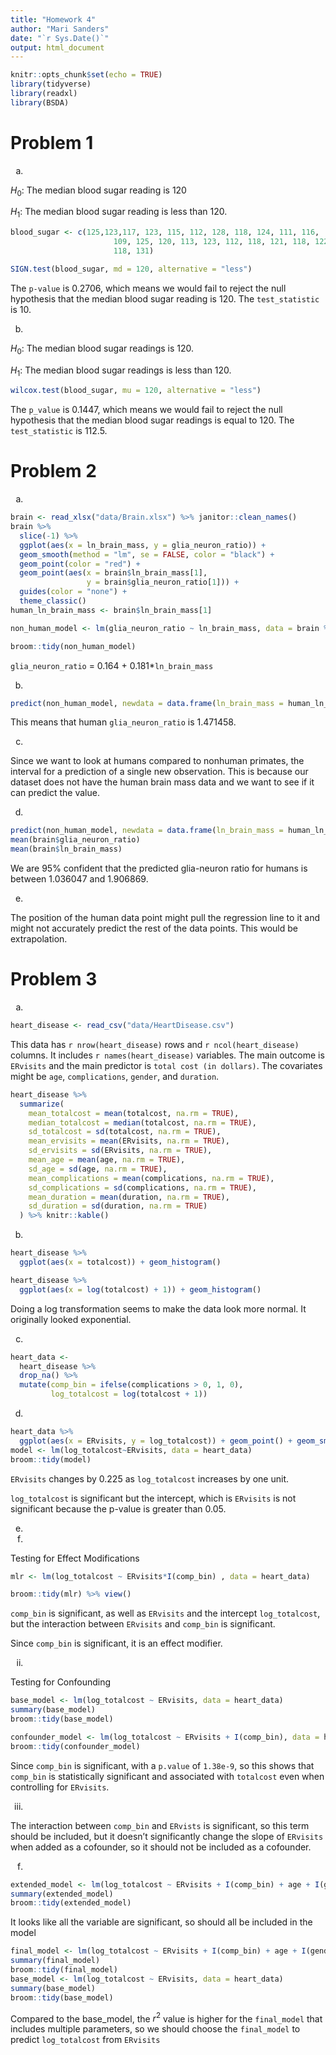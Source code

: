 ```yaml
---
title: "Homework 4"
author: "Mari Sanders"
date: "`r Sys.Date()`"
output: html_document
---
```


```r
knitr::opts_chunk$set(echo = TRUE)
library(tidyverse)
library(readxl)
library(BSDA)
```

# Problem 1 

a) 

$H_0:$ The median blood sugar reading is 120

$H_1:$ The median blood sugar reading is less than 120. 

```r
blood_sugar <- c(125,123,117, 123, 115, 112, 128, 118, 124, 111, 116, 
                       109, 125, 120, 113, 123, 112, 118, 121, 118, 122, 115,105, 
                       118, 131)

SIGN.test(blood_sugar, md = 120, alternative = "less")

```

The `p-value` is 0.2706, which means we would fail to reject the null hypothesis that the median blood sugar reading is 120. The `test_statistic` is 10. 

b)

$H_0:$ The median blood sugar readings is 120. 

$H_1:$ The median blood sugar readings is less than 120. 

```r
wilcox.test(blood_sugar, mu = 120, alternative = "less")
```

The `p_value` is 0.1447, which means we would fail to reject the null hypothesis that the median blood sugar readings is equal to 120. The `test_statistic` is 112.5. 

# Problem 2 

a) 

```r
brain <- read_xlsx("data/Brain.xlsx") %>% janitor::clean_names() 
brain %>% 
  slice(-1) %>% 
  ggplot(aes(x = ln_brain_mass, y = glia_neuron_ratio)) +
  geom_smooth(method = "lm", se = FALSE, color = "black") +
  geom_point(color = "red") +
  geom_point(aes(x = brain$ln_brain_mass[1], 
                 y = brain$glia_neuron_ratio[1])) +
  guides(color = "none") +
  theme_classic()
human_ln_brain_mass <- brain$ln_brain_mass[1]

non_human_model <- lm(glia_neuron_ratio ~ ln_brain_mass, data = brain %>% slice(-1))

broom::tidy(non_human_model)

```

`glia_neuron_ratio` = 0.164 + 0.181*`ln_brain_mass`

b) 

```r
predict(non_human_model, newdata = data.frame(ln_brain_mass = human_ln_brain_mass))
```

This means that human `glia_neuron_ratio` is 1.471458. 


c) 

Since we want to look at humans compared to nonhuman primates, the interval for a prediction of a single new observation. This is because our dataset does not have the human brain mass data and we want to see if it can predict the value. 

d) 

```r
predict(non_human_model, newdata = data.frame(ln_brain_mass = human_ln_brain_mass), interval = "prediction", level = 0.95)
mean(brain$glia_neuron_ratio)
mean(brain$ln_brain_mass)
```

We are 95% confident that the predicted glia-neuron ratio for humans is between 1.036047 and 1.906869. 

e) 

The position of the human data point might pull the regression line to it and might not accurately predict the rest of the data points. This would be extrapolation. 

# Problem 3 

a) 

```r
heart_disease <- read_csv("data/HeartDisease.csv") 
```

This data has `r nrow(heart_disease)` rows and `r ncol(heart_disease)` columns. It includes `r names(heart_disease)` variables. The main outcome is `ERvisits` and the main predictor is `total cost (in dollars)`. The covariates might be `age`, `complications`, `gender`, and `duration`.

```r
heart_disease %>% 
  summarize(
    mean_totalcost = mean(totalcost, na.rm = TRUE),
    median_totalcost = median(totalcost, na.rm = TRUE),
    sd_totalcost = sd(totalcost, na.rm = TRUE),
    mean_ervisits = mean(ERvisits, na.rm = TRUE),
    sd_ervisits = sd(ERvisits, na.rm = TRUE),
    mean_age = mean(age, na.rm = TRUE),
    sd_age = sd(age, na.rm = TRUE),
    mean_complications = mean(complications, na.rm = TRUE),
    sd_complications = sd(complications, na.rm = TRUE),
    mean_duration = mean(duration, na.rm = TRUE),
    sd_duration = sd(duration, na.rm = TRUE)
  ) %>% knitr::kable()
```

b) 

```r
heart_disease %>% 
  ggplot(aes(x = totalcost)) + geom_histogram()

heart_disease %>% 
  ggplot(aes(x = log(totalcost) + 1)) + geom_histogram()

```

Doing a log transformation seems to make the data look more normal. It originally looked exponential. 

c) 

```r
heart_data <- 
  heart_disease %>% 
  drop_na() %>% 
  mutate(comp_bin = ifelse(complications > 0, 1, 0), 
         log_totalcost = log(totalcost + 1))
```

d) 

```r
heart_data %>% 
  ggplot(aes(x = ERvisits, y = log_totalcost)) + geom_point() + geom_smooth(method = lm)
model <- lm(log_totalcost~ERvisits, data = heart_data)
broom::tidy(model)
```

`ERvisits` changes by 0.225 as `log_totalcost` increases by one unit. 

`log_totalcost` is significant but the intercept, which is `ERvisits` is not significant because the p-value is greater than 0.05. 

e) 

i) 

Testing for Effect Modifications

```r
mlr <- lm(log_totalcost ~ ERvisits*I(comp_bin) , data = heart_data)

broom::tidy(mlr) %>% view()
```

`comp_bin` is significant, as well as `ERvisits` and the intercept `log_totalcost`, but the interaction between `ERvisits` and `comp_bin` is significant. 

Since `comp_bin` is significant, it is an effect modifier.

ii) 

Testing for Confounding

```r
base_model <- lm(log_totalcost ~ ERvisits, data = heart_data)
summary(base_model)
broom::tidy(base_model)

confounder_model <- lm(log_totalcost ~ ERvisits + I(comp_bin), data = heart_data)
broom::tidy(confounder_model)
```

Since `comp_bin` is significant, with a `p.value` of `1.38e-9`, so this shows that `comp_bin` is statistically significant and associated with `totalcost` even when controlling for `ERvisits`. 

iii) 

The interaction between `comp_bin` and `ERvists` is significant, so this term should be included, but it doesn't significantly change the slope of `ERvisits` when added as a cofounder, so it should not be included as a cofounder. 

f) 

```r
extended_model <- lm(log_totalcost ~ ERvisits + I(comp_bin) + age + I(gender) + duration, data = heart_data)
summary(extended_model)
broom::tidy(extended_model)


```

It looks like all the variable are significant, so should all be included in the model

```r
final_model <- lm(log_totalcost ~ ERvisits + I(comp_bin) + age + I(gender) + duration, data = heart_data)
summary(final_model)
broom::tidy(final_model)
base_model <- lm(log_totalcost ~ ERvisits, data = heart_data)
summary(base_model)
broom::tidy(base_model)
```

Compared to the base_model, the $r^2$ value is higher for the `final_model` that includes multiple parameters, so we should choose the `final_model` to predict `log_totalcost` from `ERvisits`
